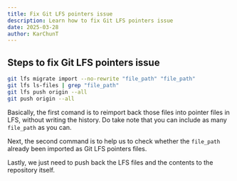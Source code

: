 ```yaml
---
title: Fix Git LFS pointers issue
description: Learn how to fix Git LFS pointers issue
date: 2025-03-28
author: KarChunT
---
```


## Steps to fix Git LFS pointers issue

```bash
git lfs migrate import --no-rewrite "file_path" "file_path"
git lfs ls-files | grep "file_path"
git lfs push origin --all
git push origin --all
```

Basically, the first comand is to reimport back those files into pointer files in LFS, without writing the history. Do take note that you can include as many `file_path` as you can.

Next, the second command is to help us to check whether the `file_path` already been imported as Git LFS pointers files.

Lastly, we just need to push back the LFS files and the contents to the repository itself.
